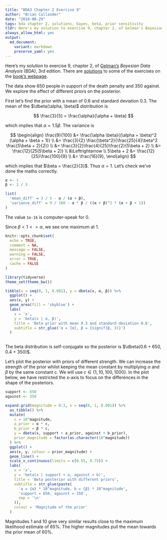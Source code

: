 ```yaml
---
title: "BDA3 Chapter 2 Exercise 9"
author: "Brian Callander"
date: "2018-08-29"
tags: bda chapter 2, solutions, bayes, beta, prior sensitivity
tldr: Here's my solution to exercise 9, chapter 2, of Gelman's Bayesian Data Analysis (BDA), 3rd edition.
always_allow_html: yes
output: 
  md_document:
    variant: markdown
    preserve_yaml: yes
---
```


Here's my solution to exercise 9, chapter 2, of [Gelman's](https://andrewgelman.com/) *Bayesian Data Analysis* (BDA), 3rd edition. There are [solutions](http://www.stat.columbia.edu/~gelman/book/solutions.pdf) to some of the exercises on the [book's webpage](http://www.stat.columbia.edu/~gelman/book/).

<!--more-->

<div>
  $\DeclareMathOperator{\dbinomial}{binomial}
   \DeclareMathOperator{\dbern}{Bernoulli}
   \DeclareMathOperator{\dnorm}{normal}
   \DeclareMathOperator{\dgamma}{gamma}
   \DeclareMathOperator{\invlogit}{invlogit}
   \DeclareMathOperator{\logit}{logit}
   \DeclareMathOperator{\dbeta}{beta}$
</div>

The data show 650 people in support of the death penalty and 350 against. We explore the effect of different priors on the posterior. 

First let's find the prior with a mean of 0.6 and standard deviation 0.3. The mean of the $\dbeta(\alpha, \beta)$ distribution is

$$
\frac{3}{5}
=
\frac{\alpha}{\alpha + \beta}
$$

which implies that $\alpha = 1.5 \beta$.  The variance is

$$
\begin{align}
  \frac{9}{100}
  &=
  \frac{\alpha \beta}{(\alpha + \beta)^2 (\alpha + \beta  + 1)}
  \\
  &=
  \frac{3}{2} \frac{\beta^2}{\frac{25}{4}\beta^2 \frac{5\beta + 2}{2}}
  \\
  &=
  \frac{3}{2}\frac{4}{25}\frac{2}{5\beta + 2}
  \\
  &=
  \frac{12}{25(5\beta + 2)}
  \\
  &\Leftrightarrow
  \\
  5\beta + 2
  &=
  \frac{12}{25}\frac{100}{9}
  \\
  &=
  \frac{16}{9},
\end{align}
$$

which implies that $\beta = \frac{2}{3}$. Thus $\alpha = 1$. Let's check we've done the maths correctly.

```r
α <- 1
β <- 2 / 3

list(
  'mean_diff' = 3 / 5 - α / (α + β),
  'variance_diff' = 9 / 100 - α * β / ((α + β)^2 * (α + β + 1))
)
```

The value `1e-16` is computer-speak for 0.

Since $\beta < 1 <= \alpha$, we see one maximum at 1.

```r
knitr::opts_chunk$set(
  echo = TRUE,
  comment = NA,
  message = FALSE,
  warning = FALSE,
  error = TRUE,
  cache = FALSE
)

library(tidyverse)
theme_set(theme_bw())
```


```r

tibble(x = seq(0, 1, 0.001), y = dbeta(x, α, β)) %>% 
  ggplot() +
  aes(x, y) +
  geom_area(fill = 'skyblue') +
  labs(
    x = 'x',
    y = 'beta(x | α, β)',
    title = 'Beta prior with mean 0.3 and standard deviation 0.6',
    subtitle = str_glue('α = {α}, β = {signif(β, 3)}')
  )
  
```

The beta distribution is self-conjugate so the posterior is $\dbeta(0.6 + 650, 0.4 + 350)$.

Let's plot the posterior with priors of different strength. We can increase the strength of the prior whilst keeping the mean constant by multiplying $\alpha$ and $\beta$ by the same constant c. We will use $c \in \{ 1, 10, 100, 1000\}$. In the plot below, we have restricted the x-axis to focus on the differences in the shape of the posteriors.


```r
support <- 650
against <- 350

expand.grid(magnitude = 0:3, x = seq(0, 1, 0.001)) %>% 
  as_tibble() %>% 
  mutate(
    c = 10^magnitude,
    a_prior = α * c,
    b_prior = β * c,
    y = dbeta(x, support + a_prior, against + b_prior),
    prior_magnitude = factor(as.character(10^magnitude))
  ) %>%
  ggplot() +
  aes(x, y, colour = prior_magnitude) +
  geom_line() +
  scale_x_continuous(limits = c(0.55, 0.75)) +
  labs(
    x = 'x',
    y = 'beta(x | support + a, against + b)',
    title = 'Beta posterior with different priors',
    subtitle = str_glue(paste(
      'a = {α} * 10^magnitude, b = {β} * 10^magnitude',
      'support = 650, against = 350',
      sep = '\n'
    )),
    colour = 'Magnitude of the prior'
  )

```

Magnitudes 1 and 10 give very similar results close to the maximum likelihood estimate of 65%.  The higher magnitudes pull the mean towards the prior mean of 60%.
